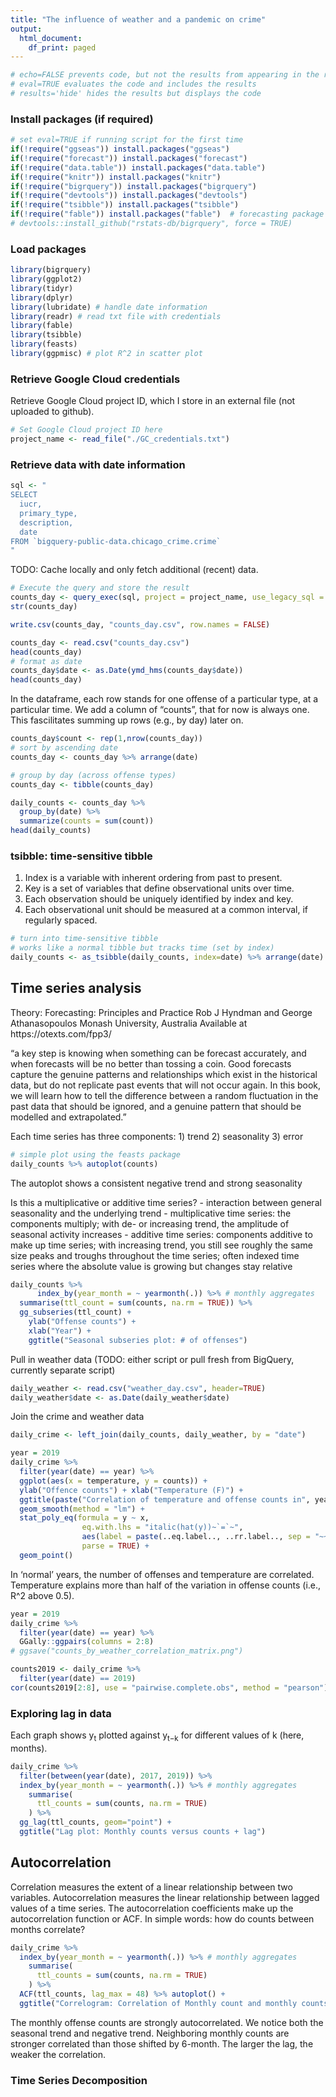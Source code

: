 ```yaml
---
title: "The influence of weather and a pandemic on crime"
output:
  html_document:
    df_print: paged
---
```

```r
# echo=FALSE prevents code, but not the results from appearing in the rendered file
# eval=TRUE evaluates the code and includes the results
# results='hide' hides the results but displays the code
```


### Install packages (if required)

```r
# set eval=TRUE if running script for the first time
if(!require("ggseas")) install.packages("ggseas")
if(!require("forecast")) install.packages("forecast")
if(!require("data.table")) install.packages("data.table")
if(!require("knitr")) install.packages("knitr")
if(!require("bigrquery")) install.packages("bigrquery")
if(!require("devtools")) install.packages("devtools") 
if(!require("tsibble")) install.packages("tsibble")
if(!require("fable")) install.packages("fable")  # forecasting package of the tidyverse family
# devtools::install_github("rstats-db/bigrquery", force = TRUE)
```

### Load packages

```r
library(bigrquery)
library(ggplot2)
library(tidyr)
library(dplyr)
library(lubridate) # handle date information
library(readr) # read txt file with credentials
library(fable)
library(tsibble)
library(feasts)
library(ggpmisc) # plot R^2 in scatter plot
```

### Retrieve Google Cloud credentials
Retrieve Google Cloud project ID, which I store in an external file (not uploaded to github).
```r
# Set Google Cloud project ID here
project_name <- read_file("./GC_credentials.txt")
```


### Retrieve data with date information

```r
sql <- "
SELECT 
  iucr,
  primary_type,
  description, 
  date
FROM `bigquery-public-data.chicago_crime.crime` 
"
```

TODO: Cache locally and only fetch additional (recent) data.

```r
# Execute the query and store the result
counts_day <- query_exec(sql, project = project_name, use_legacy_sql = FALSE, max_pages = Inf)
str(counts_day)
```

```r
write.csv(counts_day, "counts_day.csv", row.names = FALSE)
```

```r
counts_day <- read.csv("counts_day.csv")
head(counts_day)
# format as date
counts_day$date <- as.Date(ymd_hms(counts_day$date))
head(counts_day)
```


In the dataframe, each row stands for one offense of a particular type, at a particular time. We add a column of "counts", that for now is always one. This fascilitates summing up rows (e.g., by day) later on.
```r
counts_day$count <- rep(1,nrow(counts_day))
# sort by ascending date
counts_day <- counts_day %>% arrange(date)
```

```r
# group by day (across offense types)
counts_day <- tibble(counts_day)

daily_counts <- counts_day %>%
  group_by(date) %>%
  summarize(counts = sum(count))
head(daily_counts)
```

### tsibble: time-sensitive tibble
1. Index is a variable with inherent ordering from past to present.
2. Key is a set of variables that define observational units over time.
3. Each observation should be uniquely identified by index and key.
4. Each observational unit should be measured at a common interval, if regularly spaced.
```r
# turn into time-sensitive tibble
# works like a normal tibble but tracks time (set by index)
daily_counts <- as_tsibble(daily_counts, index=date) %>% arrange(date)
```


## Time series analysis

Theory: 
Forecasting: Principles and Practice
Rob J Hyndman and George Athanasopoulos
Monash University, Australia
Available at https://otexts.com/fpp3/


"a key step is knowing when something can be forecast accurately, and when forecasts will be no better than tossing a coin. Good forecasts capture the genuine patterns and relationships which exist in the historical data, but do not replicate past events that will not occur again. In this book, we will learn how to tell the difference between a random fluctuation in the past data that should be ignored, and a genuine pattern that should be modelled and extrapolated."

Each time series has three components: 
1) trend
2) seasonality
3) error

```r
# simple plot using the feasts package
daily_counts %>% autoplot(counts)
```

The autoplot shows a consistent negative trend and strong seasonality

Is this a multiplicative or additive time series?
 - interaction between general seasonality and the underlying trend
 - multiplicative time series: the components multiply; with de- or increasing trend, the amplitude of seasonal activity increases
 - additive time series: components additive to make up time series; with increasing trend, you still see roughly the same size peaks and troughs throughout the time series; often indexed time series where the absolute value is growing but changes stay relative

```r
daily_counts %>%
      index_by(year_month = ~ yearmonth(.)) %>% # monthly aggregates
  summarise(ttl_count = sum(counts, na.rm = TRUE)) %>%
  gg_subseries(ttl_count) +
    ylab("Offense counts") +
    xlab("Year") +
    ggtitle("Seasonal subseries plot: # of offenses")
```

Pull in weather data (TODO: either script or pull fresh from BigQuery, currently separate script)

```r
daily_weather <- read.csv("weather_day.csv", header=TRUE)
daily_weather$date <- as.Date(daily_weather$date)
```

Join the crime and weather data
```r
daily_crime <- left_join(daily_counts, daily_weather, by = "date")
```

```r
year = 2019
daily_crime %>%
  filter(year(date) == year) %>%
  ggplot(aes(x = temperature, y = counts)) +
  ylab("Offence counts") + xlab("Temperature (F)") +
  ggtitle(paste("Correlation of temperature and offense counts in", year, sep=" ")) +
  geom_smooth(method = "lm") +
  stat_poly_eq(formula = y ~ x,
                eq.with.lhs = "italic(hat(y))~`=`~",
                aes(label = paste(..eq.label.., ..rr.label.., sep = "~~~")), 
                parse = TRUE) +
  geom_point() 
```

In 'normal' years, the number of offenses and temperature are correlated. Temperature explains more than half of the variation in offense counts (i.e., R^2 above 0.5).

```r
year = 2019
daily_crime %>% 
  filter(year(date) == year) %>%
  GGally::ggpairs(columns = 2:8)
# ggsave("counts_by_weather_correlation_matrix.png")
```

```r
counts2019 <- daily_crime %>% 
  filter(year(date) == 2019)
cor(counts2019[2:8], use = "pairwise.complete.obs", method = "pearson")
```

### Exploring lag in data

Each graph shows  y<sub>t</sub> plotted against  y<sub>t−k</sub> for different values of k (here, months).

```r
daily_crime %>% 
  filter(between(year(date), 2017, 2019)) %>%
  index_by(year_month = ~ yearmonth(.)) %>% # monthly aggregates
    summarise(
      ttl_counts = sum(counts, na.rm = TRUE)
    ) %>%
  gg_lag(ttl_counts, geom="point") +
  ggtitle("Lag plot: Monthly counts versus counts + lag")
```

## Autocorrelation

Correlation measures the extent of a linear relationship between two variables. Autocorrelation measures the linear relationship between lagged values of a time series. The autocorrelation coefficients make up the autocorrelation function or ACF.
In simple words: how do counts between months correlate?


```r
daily_crime %>% 
  index_by(year_month = ~ yearmonth(.)) %>% # monthly aggregates
    summarise(
      ttl_counts = sum(counts, na.rm = TRUE)
    ) %>%
  ACF(ttl_counts, lag_max = 48) %>% autoplot() +
  ggtitle("Correlogram: Correlation of Monthly count and monthly counts lag-times later")
```

The monthly offense counts are strongly autocorrelated. We notice both the seasonal trend and negative trend. Neighboring monthly counts are stronger correlated than those shifted by 6-month. The larger the lag, the weaker the correlation.

### Time Series Decomposition